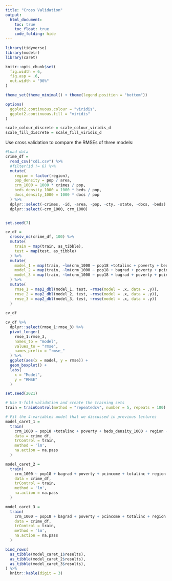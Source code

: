 ```yaml
---
title: "Cross Validation"
output: 
  html_document:
    toc: true
    toc_float: true
    code_folding: hide
---
```


```r
library(tidyverse)
library(modelr)
library(caret)

knitr::opts_chunk$set(
  fig.width = 6,
  fig.asp = .6,
  out.width = "90%"
)

theme_set(theme_minimal() + theme(legend.position = "bottom"))

options(
  ggplot2.continuous.colour = "viridis",
  ggplot2.continuous.fill = "viridis"
)

scale_colour_discrete = scale_colour_viridis_d
scale_fill_discrete = scale_fill_viridis_d
```

Use cross validation to compare the RMSEs of three models:

```r
#Load data
crime_df = 
  read_csv("cdi.csv") %>% 
  #filter(id != 6) %>% 
  mutate(
    region = factor(region),
    pop_density = pop / area,
    crm_1000 = 1000 * crimes / pop,
    beds_density_1000 = 1000 * beds / pop,
    docs_density_1000 = 1000 * docs / pop
  ) %>% 
  dplyr::select(-crimes, -id, -area, -pop, -cty, -state, -docs, -beds) %>% 
  dplyr::select(-crm_1000, crm_1000)


set.seed(7)

cv_df =
  crossv_mc(crime_df, 100) %>% 
  mutate(
    train = map(train, as_tibble),
    test = map(test, as_tibble)
  ) %>% 
  mutate(
    model_1 = map(train, ~lm(crm_1000 ~ pop18 +totalinc + poverty + beds_density_1000 + region + pop_density + pop18*pop_density, data = .x)),
    model_2 = map(train, ~lm(crm_1000 ~ pop18 + bagrad + poverty + pcincome + totalinc + region + pop_density + beds_density_1000, data = .x)),
    model_3 = map(train, ~lm(crm_1000 ~ pop18 + bagrad + poverty + pcincome + totalinc + region + pop_density + beds_density_1000 + bagrad*pcincome + bagrad*pop_density, data = .x))
  ) %>% 
  mutate(
    rmse_1 = map2_dbl(model_1, test, ~rmse(model = .x, data = .y)),
    rmse_2 = map2_dbl(model_2, test, ~rmse(model = .x, data = .y)),
    rmse_3 = map2_dbl(model_3, test, ~rmse(model = .x, data = .y))
  )
  
cv_df

cv_df %>% 
  dplyr::select(rmse_1:rmse_3) %>% 
  pivot_longer(
    rmse_1:rmse_3,
    names_to = "model",
    values_to = "rmse",
    names_prefix = "rmse_"
  ) %>% 
  ggplot(aes(x = model, y = rmse)) +
  geom_boxplot() +
  labs(
    x = "Model",
    y = "RMSE"
  )

```


```r
set.seed(2021)

# Use 5-fold validation and create the training sets
train = trainControl(method = "repeatedcv", number = 5, repeats = 100)

# Fit the 4-variables model that we discussed in previous lectures
model_caret_1 = 
  train(
    crm_1000 ~ pop18 +totalinc + poverty + beds_density_1000 + region + pop_density + pop18*pop_density,
    data = crime_df,
    trControl = train,
    method = 'lm',
    na.action = na.pass
  )

model_caret_2 = 
  train(
    crm_1000 ~ pop18 + bagrad + poverty + pcincome + totalinc + region + pop_density + beds_density_1000,
    data = crime_df,
    trControl = train,
    method = 'lm',
    na.action = na.pass
  )

model_caret_3 = 
  train(
    crm_1000 ~ pop18 + bagrad + poverty + pcincome + totalinc + region + pop_density + beds_density_1000 + bagrad*pcincome + bagrad*pop_density,
    data = crime_df,
    trControl = train,
    method = 'lm',
    na.action = na.pass
  )

bind_rows(
  as_tibble(model_caret_1$results),
  as_tibble(model_caret_2$results),
  as_tibble(model_caret_3$results),
) %>% 
  knitr::kable(digit = 3)
```


